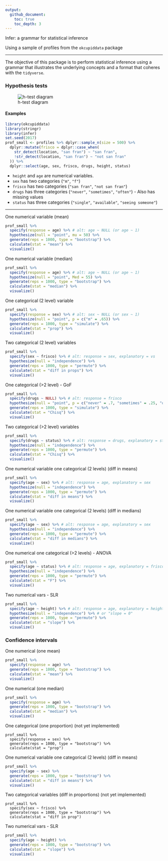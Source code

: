 ```yaml
---
output:
  github_document:
    toc: true 
    toc_depth: 3
---
```


Infer: a grammar for statistical inference

Using a sample of profiles from the `okcupiddata` package

---

The objective of this package is to perform statistical inference using a grammar that illustrates the underlying concepts and a format that coheres with the `tidyverse`.

### Hypothesis tests
![h-test diagram](figs/ht-diagram.png)

#### Examples

```r
library(okcupiddata)
library(stringr)
library(infer)
set.seed(2017)
prof_small <- profiles %>% dplyr::sample_n(size = 500) %>% 
  dplyr::mutate(frisco = dplyr::case_when(
    str_detect(location, "san fran") ~ "san fran",
    !str_detect(location, "san fran") ~ "not san fran"
  )) %>% 
  dplyr::select(age, sex, frisco, drugs, height, status)
```

- `height` and `age` are numerical variables.
- `sex` has two categories (`"m"`, `"f"`)
- `frisco` has two categories (`"san fran"`, `"not san fran"`)
- `drugs` has three categories (`"never"`, `"sometimes"`, `"often"`) - Also has missing values
- `status` has three categories (`"single"`, `"available"`, `"seeing someone"`)

***

One numerical variable (mean)

```r
prof_small %>%
  specify(response = age) %>% # alt: age ~ NULL (or age ~ 1)
  hypothesize(null = "point", mu = 50) %>% 
  generate(reps = 1000, type = "bootstrap") %>% 
  calculate(stat = "mean") %>% 
  visualize()
```

One numerical variable (median)

```r
prof_small %>%
  specify(response = age) %>% # alt: age ~ NULL (or age ~ 1)
  hypothesize(null = "point", Med = 55) %>% 
  generate(reps = 1000, type = "bootstrap") %>% 
  calculate(stat = "median") %>% 
  visualize()
```

One categorical (2 level) variable

```r
prof_small %>%
  specify(response = sex) %>% # alt: sex ~ NULL (or sex ~ 1)
  hypothesize(null = "point", p = c("m" = .65)) %>% 
  generate(reps = 1000, type = "simulate") %>% 
  calculate(stat = "prop") %>% 
  visualize()
```

Two categorical (2 level) variables

```r
prof_small %>%
  specify(sex ~ frisco) %>% # alt: response = sex, explanatory = vs
  hypothesize(null = "independence") %>%
  generate(reps = 1000, type = "permute") %>%
  calculate(stat = "diff in props") %>% 
  visualize()
```

One categorical (>2 level) - GoF

```r
prof_small %>%
  specify(drugs ~ NULL) %>% # alt: response = frisco
  hypothesize(null = "point", p = c("never" = .7, "sometimes" = .25, "often" = .05)) %>%
  generate(reps = 1000, type = "simulate") %>%
  calculate(stat = "Chisq") %>% 
  visualize()
```

Two categorical (>2 level) variables

```r
prof_small %>%
  specify(drugs ~ status) %>% # alt: response = drugs, explanatory = status
  hypothesize(null = "independence") %>%
  generate(reps = 1000, type = "permute") %>%
  calculate(stat = "Chisq") %>% 
  visualize()
```

One numerical variable one categorical (2 levels) (diff in means)

```r
prof_small %>%
  specify(age ~ sex) %>% # alt: response = age, explanatory = sex
  hypothesize(null = "independence") %>%
  generate(reps = 1000, type = "permute") %>%
  calculate(stat = "diff in means") %>% 
  visualize()
```

One numerical variable one categorical (2 levels) (diff in medians)

```r
prof_small %>%
  specify(age ~ sex) %>% # alt: response = age, explanatory = sex
  hypothesize(null = "independence") %>%
  generate(reps = 1000, type = "permute") %>%
  calculate(stat = "diff in medians") %>% 
  visualize()
```

One numerical one categorical (>2 levels) -  ANOVA

```r
prof_small %>%
  specify(age ~ status) %>% # alt: response = age, explanatory = frisco
  hypothesize(null = "independence") %>%
  generate(reps = 1000, type = "permute") %>%
  calculate(stat = "F") %>% 
  visualize()
```

Two numerical vars - SLR 

```r
prof_small %>%
  specify(age ~ height) %>% # alt: response = age, explanatory = height
  hypothesize(null = "independence") %>% # or "slope = 0"
  generate(reps = 1000, type = "permute") %>%
  calculate(stat = "slope") %>% 
  visualize()
```

### Confidence intervals

One numerical (one mean)

```r
prof_small %>%
  specify(response = age) %>%
  generate(reps = 1000, type = "bootstrap") %>%
  calculate(stat = "mean") %>% 
  visualize()
```

One numerical (one median)

```r
prof_small %>%
  specify(response = age) %>%
  generate(reps = 1000, type = "bootstrap") %>%
  calculate(stat = "median") %>% 
  visualize()
```

One categorical (one proportion) (not yet implemented)

```
prof_small %>%
  specify(response = sex) %>%
  generate(reps = 1000, type = "bootstrap") %>%
  calculate(stat = "prop")
```

One numerical variable one categorical (2 levels) (diff in means)

```r
prof_small %>%
  specify(age ~ sex) %>%
  generate(reps = 1000, type = "bootstrap") %>%
  calculate(stat = "diff in means") %>% 
  visualize()
```

Two categorical variables (diff in proportions) (not yet implemented)

```
prof_small %>%
  specify(sex ~ frisco) %>%
  generate(reps = 1000, type = "bootstrap") %>%
  calculate(stat = "diff in prop")
```

Two numerical vars - SLR

```r
prof_small %>%
  specify(age ~ height) %>% 
  generate(reps = 1000, type = "bootstrap") %>%
  calculate(stat = "slope") %>% 
  visualize()
```
